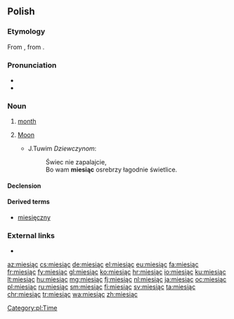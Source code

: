 ==Polish==

===Etymology===
From {{etyl|sla-pro|pl}} {{m|sla-pro|*měsęcь}}, from {{etyl|ine-pro|pl}} {{m|ine-pro|*mḗh₁n̥s}}.

===Pronunciation===
* {{IPA|/ˈmjɛɕɔn̪t͡s̪/|lang=pl}}
* {{audio|pl-miesiąc.ogg|audio|lang=pl}}

===Noun===
{{pl-noun|m}}

# [[month]]
# {{context|archaic|lang=pl}} [[Moon]]
#* J.Tuwim ''Dziewczynom'':
#*: Świec nie zapalajcie,
#*: Bo wam '''miesiąc''' osrebrzy łagodnie świetlice.

====Declension====
{{pl-decl-noun
|miesiąc|miesiące
|miesiąca|miesięcy
|miesiącowi|miesiącom
|miesiąc|miesiące
|miesiącem|miesiącami
|miesiącu|miesiącach
|miesiącu|miesiące
}}

====Derived terms====
* [[miesięczny]]

[[Category:pl:Time]]

===External links===
* {{R:PWN}}

[[az:miesiąc]]
[[cs:miesiąc]]
[[de:miesiąc]]
[[el:miesiąc]]
[[eu:miesiąc]]
[[fa:miesiąc]]
[[fr:miesiąc]]
[[fy:miesiąc]]
[[gl:miesiąc]]
[[ko:miesiąc]]
[[hr:miesiąc]]
[[io:miesiąc]]
[[ku:miesiąc]]
[[lt:miesiąc]]
[[hu:miesiąc]]
[[mg:miesiąc]]
[[fj:miesiąc]]
[[nl:miesiąc]]
[[ja:miesiąc]]
[[oc:miesiąc]]
[[pl:miesiąc]]
[[ru:miesiąc]]
[[sm:miesiąc]]
[[fi:miesiąc]]
[[sv:miesiąc]]
[[ta:miesiąc]]
[[chr:miesiąc]]
[[tr:miesiąc]]
[[wa:miesiąc]]
[[zh:miesiąc]]